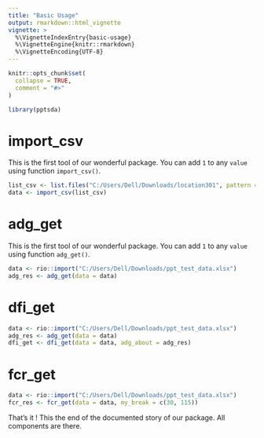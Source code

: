 ```yaml
---
title: "Basic Usage"
output: rmarkdown::html_vignette
vignette: >
  %\VignetteIndexEntry{basic-usage}
  %\VignetteEngine{knitr::rmarkdown}
  %\VignetteEncoding{UTF-8}
---
```


```r
knitr::opts_chunk$set(
  collapse = TRUE,
  comment = "#>"
)
```

```r
library(pptsda)
```

<!-- WARNING - This vignette is generated by {fusen} from /dev/flat_teaching.Rmd: do not edit by hand -->

<!-- 
Run this 'development' chunk

Store every call to library() that you need to run chunks line by line, as in a classical Rmd for analysis
-->


<!--

# Description of your package

This will fill the description of your package.
Fill and run the content of this chunk, before anything else. 

Note: when you will use other flat templates, this part will be in a separate file. Do not be surprised!
--> 


# import_csv

This is the first tool of our wonderful package. 
You can add `1` to any `value` using function `import_csv()`.

    

  

```r
list_csv <- list.files("C:/Users/Dell/Downloads/location301", pattern = ".csv", full.names = TRUE)
data <- import_csv(list_csv)
```

  


# adg_get

This is the first tool of our wonderful package. 
You can add `1` to any `value` using function `adg_get()`.



<!--
Here is an example on how to use the function.
This should be a reproducible and working example
-->


```r
data <- rio::import("C:/Users/Dell/Downloads/ppt_test_data.xlsx")
adg_res <- adg_get(data = data)
```

# dfi_get

    

  

```r
data <- rio::import("C:/Users/Dell/Downloads/ppt_test_data.xlsx")
adg_res <- adg_get(data = data)
dfi_get <- dfi_get(data = data, adg_about = adg_res)
```

  
  

# fcr_get

    

  

```r
data <- rio::import("C:/Users/Dell/Downloads/ppt_test_data.xlsx")
fcr_res <- fcr_get(data = data, my_break = c(30, 115))
```

  
  
That's it ! This the end of the documented story of our package. All components are there.

<!-- 

# Inflate your package

You're one inflate from paper to box.
Build your package from this very Rmd using `fusen::inflate()` 
-->



<!-- 
- Verify your `"DESCRIPTION"` file has been updated
- Verify your function is in `"R/"` directory
- Verify your test is in `"tests/testthat/"` directory
- Verify this Rmd appears in `"vignettes/"` directory 
-->

